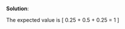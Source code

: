 
\color{blue}

**Solution**:

The expected value is 
\[
0.25 \times 0 + 0.5 \times 1 + 0.25 \times 2 = 1
\]

\color{black}




